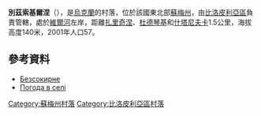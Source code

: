 {{coord|51|4|13|N|34|21|7|E|scale:100000_region:UA|display=title}}

'''別茲索基爾涅'''（{{lang-uk|Безсокирне}}），是[[烏克蘭|烏克蘭]]的村落，位於該國東北部[[蘇梅州|蘇梅州]]，由[[比洛皮利亞區|比洛皮利亞區]]負責管轄，處於[[維爾河|維爾河]]左岸，距離[[扎里奇涅_(比洛皮利亞區)|扎里奇涅]]、[[杜德琴基|杜德琴基]]和[[什塔尼夫卡|什塔尼夫卡]]1.5公里，海拔高度140米，2001年人口57。

==參考資料==
* [http://w1.c1.rada.gov.ua/pls/z7502/A005?rdat1=02.02.2010&rf7571=28616 Безсокирне]{{dead link|date=2017年11月 |bot=InternetArchiveBot |fix-attempted=yes }}
* [http://weather.in.ua/ua/symskaja/824 Погода в селі ]{{Wayback|url=http://weather.in.ua/ua/symskaja/824 |date=20150217203820 }}

{{DEFAULTSORT:Безсокирне}}

[[Category:蘇梅州村落|Category:蘇梅州村落]]
[[Category:比洛皮利亞區村落|Category:比洛皮利亞區村落]]


{{Sumy-geo-stub}}